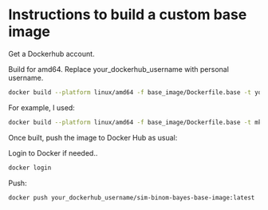 # Instructions to build a custom base image

Get a Dockerhub account.

Build for amd64. Replace your_dockerhub_username with personal username.

```bash
docker build --platform linux/amd64 -f base_image/Dockerfile.base -t your_dockerhub_username/sim-binom-bayes-base-image:latest .
```

For example, I used:

```bash
docker build --platform linux/amd64 -f base_image/Dockerfile.base -t mkleinsa/sim-binom-bayes-base-image:latest .
```

Once built, push the image to Docker Hub as usual:

Login to Docker if needed..

```bash
docker login
```

Push:

```bash
docker push your_dockerhub_username/sim-binom-bayes-base-image:latest
```
